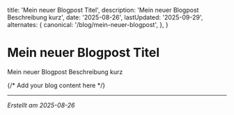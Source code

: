   title: 'Mein neuer Blogpost Titel',
  description: 'Mein neuer Blogpost Beschreibung kurz',
  date: '2025-08-26',
  lastUpdated: '2025-09-29',
  alternates: {
    canonical: '/blog/mein-neuer-blogpost',
  },
}

# Mein neuer Blogpost Titel

<BlogDateDisplay date="2025-08-26" lastUpdated="2025-09-29" className="mb-6" />

Mein neuer Blogpost Beschreibung kurz

{/* Add your blog content here */}

---

_Erstellt am 2025-08-26_
